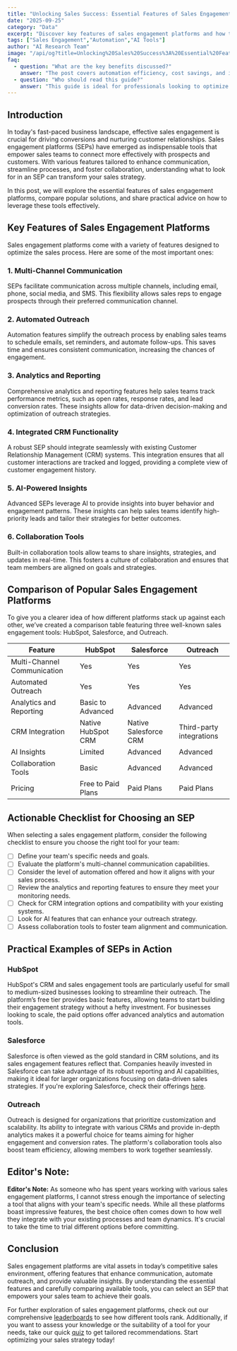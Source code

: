 ```yaml
---
title: "Unlocking Sales Success: Essential Features of Sales Engagement Platforms"
date: "2025-09-25"
category: "Data"
excerpt: "Discover key features of sales engagement platforms and how they can boost your sales strategy."
tags: ["Sales Engagement","Automation","AI Tools"]
author: "AI Research Team"
image: "/api/og?title=Unlocking%20Sales%20Success%3A%20Essential%20Features%20of%20Sales%20Engagement%20Platforms&type=blog&category=Data"
faq:
  - question: "What are the key benefits discussed?"
    answer: "The post covers automation efficiency, cost savings, and implementation strategies for data tools."
  - question: "Who should read this guide?"
    answer: "This guide is ideal for professionals looking to optimize their data workflows with AI-powered solutions."
---
```


## Introduction
In today's fast-paced business landscape, effective sales engagement is crucial for driving conversions and nurturing customer relationships. Sales engagement platforms (SEPs) have emerged as indispensable tools that empower sales teams to connect more effectively with prospects and customers. With various features tailored to enhance communication, streamline processes, and foster collaboration, understanding what to look for in an SEP can transform your sales strategy.

In this post, we will explore the essential features of sales engagement platforms, compare popular solutions, and share practical advice on how to leverage these tools effectively.

## Key Features of Sales Engagement Platforms
Sales engagement platforms come with a variety of features designed to optimize the sales process. Here are some of the most important ones:

### 1. Multi-Channel Communication
SEPs facilitate communication across multiple channels, including email, phone, social media, and SMS. This flexibility allows sales reps to engage prospects through their preferred communication channel.

### 2. Automated Outreach
Automation features simplify the outreach process by enabling sales teams to schedule emails, set reminders, and automate follow-ups. This saves time and ensures consistent communication, increasing the chances of engagement.

### 3. Analytics and Reporting
Comprehensive analytics and reporting features help sales teams track performance metrics, such as open rates, response rates, and lead conversion rates. These insights allow for data-driven decision-making and optimization of outreach strategies.

### 4. Integrated CRM Functionality
A robust SEP should integrate seamlessly with existing Customer Relationship Management (CRM) systems. This integration ensures that all customer interactions are tracked and logged, providing a complete view of customer engagement history.

### 5. AI-Powered Insights
Advanced SEPs leverage AI to provide insights into buyer behavior and engagement patterns. These insights can help sales teams identify high-priority leads and tailor their strategies for better outcomes.

### 6. Collaboration Tools
Built-in collaboration tools allow teams to share insights, strategies, and updates in real-time. This fosters a culture of collaboration and ensures that team members are aligned on goals and strategies.

## Comparison of Popular Sales Engagement Platforms
To give you a clearer idea of how different platforms stack up against each other, we’ve created a comparison table featuring three well-known sales engagement tools: HubSpot, Salesforce, and Outreach.

| Feature                   | HubSpot                          | Salesforce                     | Outreach                     |
|---------------------------|----------------------------------|-------------------------------|-----------------------------|
| Multi-Channel Communication| Yes                              | Yes                           | Yes                         |
| Automated Outreach         | Yes                              | Yes                           | Yes                         |
| Analytics and Reporting    | Basic to Advanced                | Advanced                      | Advanced                    |
| CRM Integration            | Native HubSpot CRM               | Native Salesforce CRM         | Third-party integrations    |
| AI Insights                | Limited                          | Advanced                      | Advanced                    |
| Collaboration Tools        | Basic                            | Advanced                      | Advanced                    |
| Pricing                    | Free to Paid Plans               | Paid Plans                    | Paid Plans                  |

## Actionable Checklist for Choosing an SEP
When selecting a sales engagement platform, consider the following checklist to ensure you choose the right tool for your team:

- [ ] Define your team's specific needs and goals.
- [ ] Evaluate the platform's multi-channel communication capabilities.
- [ ] Consider the level of automation offered and how it aligns with your sales process.
- [ ] Review the analytics and reporting features to ensure they meet your monitoring needs.
- [ ] Check for CRM integration options and compatibility with your existing systems.
- [ ] Look for AI features that can enhance your outreach strategy.
- [ ] Assess collaboration tools to foster team alignment and communication.

## Practical Examples of SEPs in Action
### HubSpot
HubSpot's CRM and sales engagement tools are particularly useful for small to medium-sized businesses looking to streamline their outreach. The platform’s free tier provides basic features, allowing teams to start building their engagement strategy without a hefty investment. For businesses looking to scale, the paid options offer advanced analytics and automation tools.

### Salesforce
Salesforce is often viewed as the gold standard in CRM solutions, and its sales engagement features reflect that. Companies heavily invested in Salesforce can take advantage of its robust reporting and AI capabilities, making it ideal for larger organizations focusing on data-driven sales strategies. If you're exploring Salesforce, check their offerings [here](https://salesforce.com?ref=agentmastery).

### Outreach
Outreach is designed for organizations that prioritize customization and scalability. Its ability to integrate with various CRMs and provide in-depth analytics makes it a powerful choice for teams aiming for higher engagement and conversion rates. The platform's collaboration tools also boost team efficiency, allowing members to work together seamlessly.

## Editor's Note:
**Editor's Note:** As someone who has spent years working with various sales engagement platforms, I cannot stress enough the importance of selecting a tool that aligns with your team's specific needs. While all these platforms boast impressive features, the best choice often comes down to how well they integrate with your existing processes and team dynamics. It's crucial to take the time to trial different options before committing.

## Conclusion
Sales engagement platforms are vital assets in today’s competitive sales environment, offering features that enhance communication, automate outreach, and provide valuable insights. By understanding the essential features and carefully comparing available tools, you can select an SEP that empowers your sales team to achieve their goals.

For further exploration of sales engagement platforms, check out our comprehensive [leaderboards](/leaderboards) to see how different tools rank. Additionally, if you want to assess your knowledge or the suitability of a tool for your needs, take our quick [quiz](/quiz) to get tailored recommendations. Start optimizing your sales strategy today!
